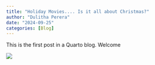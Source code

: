 ```yaml
---
title: "Holiday Movies.... Is it all about Christmas?"
author: "Dulitha Perera"
date: "2024-09-25"
categories: [Blog]
---
```


This is the first post in a Quarto blog. Welcome

![](christmas.jpeg)


